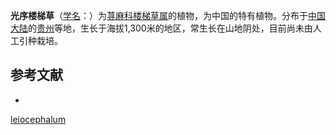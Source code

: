 {{Speciesbox
| name = 光序楼梯草
| status = 
| status_system = 
| image =
| genus = Elatostema
| species = leiocephalum
| authority = W. T. Wang
}}

'''光序楼梯草'''（[[学名|学名]]：{{lang|la|''Elatostema leiocephalum''}}）为[[荨麻科|荨麻科]][[楼梯草属|楼梯草属]]的植物，为中国的特有植物。分布于[[中国大陆|中国大陆]]的[[贵州|贵州]]等地，生长于海拔1,300米的地区，常生长在山地阴处，目前尚未由人工引种栽培。

== 参考文献 ==
<div class="references-small">
* {{cite web| url =http://www.bioinfo.cn/db05/KmzwSpecies.php?action=view&id=23195| title =光序楼梯草| work =《中国高等植物数据库全库》| publisher =中国科学院微生物研究所| author =昆明植物研究所| accessdate =2009-02-25| deadurl =yes| archiveurl =https://web.archive.org/web/20160305083853/http://www.bioinfo.cn/db05/KmzwSpecies.php?action=view&id=23195| archivedate =2016-03-05}}
</div>
{{Taxonbar|from=Q10890322}}

{{DEFAULTSORT:Elatostema leiocephalum}}
[[Category:楼梯草属|leiocephalum]]


{{Urticaceae-stub}}